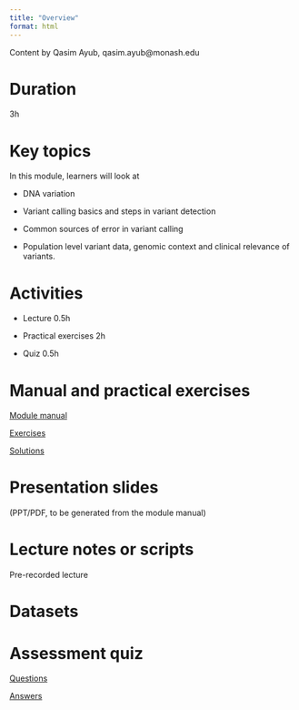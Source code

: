 ```yaml
---
title: "Overview"
format: html
---
```


Content by Qasim Ayub, qasim.ayub\@monash.edu

# Duration

3h

# Key topics

In this module, learners will look at

-   DNA variation

-   Variant calling basics and steps in variant detection

-   Common sources of error in variant calling

-   Population level variant data, genomic context and clinical relevance of variants.

# Activities

-   Lecture 0.5h

-   Practical exercises 2h

-   Quiz 0.5h

# Manual and practical exercises

[Module manual](module3_manual.qmd)

[Exercises](module3_exercises.qmd)

[Solutions](module3_solutions.qmd)

# Presentation slides

(PPT/PDF, to be generated from the module manual)

# Lecture notes or scripts

Pre-recorded lecture

# Datasets

# Assessment quiz

[Questions](module3_assessment.qmd)

[Answers](module3_assessement_answers.qmd)
